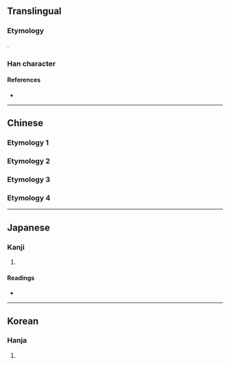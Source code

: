{{character info/new}}
{{also|園}}
==Translingual==
{{stroke order|strokes=7}}

===Etymology===
{{Han simp|園|f=袁|t=元}}

{{Han compound|囗|元|c1=s|c2=p|ls=psc}}.

===Han character===
{{Han char|rn=31|rad=囗|as=04|sn=7|four=|canj=WMMU|ids=⿴囗元}}

====References====
* {{Han ref|kx=0217.170|dkj=04714|dj=0444.200|hdz=10714.020|uh=56ED|ud=22253}}

----

==Chinese==

===Etymology 1===
{{zh-see|園}}

===Etymology 2===
{{zh-see|圓|v}}

===Etymology 3===
{{zh-see|團|v}}

===Etymology 4===
{{zh-see|刓|v}}

----

==Japanese==

===Kanji===
{{ja-kanji|grade=|rs=囗04}}

# {{defn|lang=ja|sort=囗04}}

====Readings====
* {{ja-readings|on=[[がん]] (gan), [[たん]] (tan), [[だん]] (dan), [[えん]] (en)|kun=}}

----

==Korean==

===Hanja===
{{ko-hanja|hangeul=[[완]], [[원]]|rv=wan, won|mr=wan, wŏn}}

# {{defn|lang=ko|sort=囗04}}